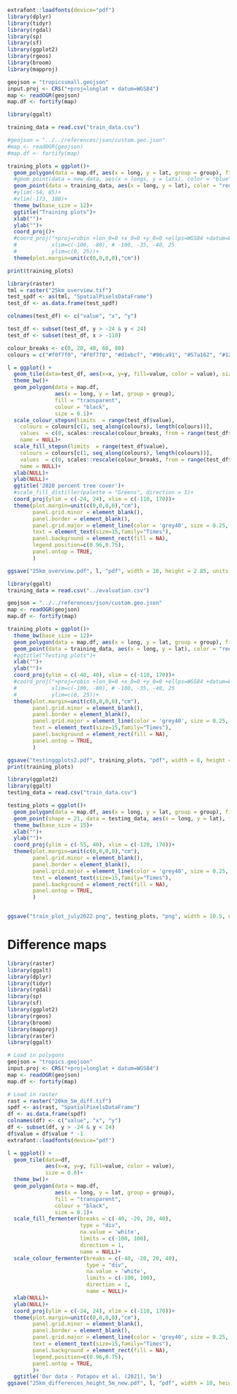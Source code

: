 

```r
extrafont::loadfonts(device="pdf")
library(dplyr)
library(tidyr)
library(rgdal)
library(sp)
library(sf)
library(ggplot2)
library(rgeos)
library(broom)
library(mapproj)
```


```r
geojson = "tropicssmall.geojson"
input.proj <- CRS("+proj=longlat + datum=WGS84")
map <- readOGR(geojson)
map.df <- fortify(map)
```

```r
library(ggalt)

training_data = read.csv("train_data.csv")

#geojson = "../../references/json/custom.geo.json"
#map <- readOGR(geojson)
#map.df <- fortify(map)

training_plots = ggplot()+
  geom_polygon(data = map.df, aes(x = long, y = lat, group = group), fill = "white", colour = "black", size = 0.1)+
  #geom_point(data = new_data, aes(x = longs, y = lats), color = "blue", size = 0.2)+
  geom_point(data = training_data, aes(x = long, y = lat), color = "red", size = 0.2)+
  #ylim(-54, 85)+
  #xlim(-173, 180)+
  theme_bw(base_size = 12)+
  ggtitle("Training plots")+
  xlab("")+
  ylab("")+
  coord_proj()+
  #coord_proj("+proj=robin +lon_0=0 +x_0=0 +y_0=0 +ellps=WGS84 +datum=WGS84 +units=m +no_defs",
  #           xlim=c(-100, -80), # -100, -35, -40, 25
  #           ylim=c(0, 25))+
  theme(plot.margin=unit(c(0,0,0,0),"cm"))

print(training_plots)
```


```r
library(raster)
tml = raster("25km_overview.tif")
test_spdf <- as(tml, "SpatialPixelsDataFrame")
test_df <- as.data.frame(test_spdf)

colnames(test_df) <- c("value", "x", "y") 

test_df <- subset(test_df, y > -24 & y < 24)
test_df <- subset(test_df, x > -110)
```

```r
colour_breaks <- c(0, 20, 40, 60, 80)
colours = c("#f0f7f0", "#f0f7f0", "#d1ebcf", "#90ca91", "#57a162", "#127434")

l = ggplot() +  
  geom_tile(data=test_df, aes(x=x, y=y, fill=value, color = value), size = 0.0)+
  theme_bw()+
  geom_polygon(data = map.df, 
               aes(x = long, y = lat, group = group), 
               fill = "transparent",
               colour = "black",
               size = 0.1)+
  scale_colour_stepsn(limits  = range(test_df$value),
    colours = colours[c(1, seq_along(colours), length(colours))],
    values  = c(0, scales::rescale(colour_breaks, from = range(test_df$value)), 1),
    name = NULL)+
  scale_fill_stepsn(limits  = range(test_df$value),
    colours = colours[c(1, seq_along(colours), length(colours))],
    values  = c(0, scales::rescale(colour_breaks, from = range(test_df$value)), 1),
    name = NULL)+
  xlab(NULL)+
  ylab(NULL)+
  ggtitle('2020 percent tree cover')+
  #scale_fill_distiller(palette = "Greens", direction = 1)+
  coord_proj(ylim = c(-24, 24), xlim = c(-110, 170))+
  theme(plot.margin=unit(c(0,0,0,0),"cm"),
        panel.grid.minor = element_blank(),
        panel.border = element_blank(),
        panel.grid.major = element_line(color = 'grey40', size = 0.25, linetype = "dashed"),
        text = element_text(size=15,family="Times"),
        panel.background = element_rect(fill = NA),
        legend.position=c(0.96,0.75),
        panel.ontop = TRUE,
        )

ggsave("25km_overview.pdf", l, "pdf", width = 10, height = 2.85, units = "in")
```

```r
library(ggalt)
training_data = read.csv("../evaluation.csv")

geojson = "../../references/json/custom.geo.json"
map <- readOGR(geojson)
map.df <- fortify(map)

training_plots = ggplot()+
  theme_bw(base_size = 12)+
  geom_polygon(data = map.df, aes(x = long, y = lat, group = group), fill = "white", colour = "black", size = 0.1)+
  geom_point(data = training_data, aes(x = long, y = lat), color = "red", size = 0.4)+
  #ggtitle("Testing plots")+
  xlab("")+
  ylab("")+
  coord_proj(ylim = c(-40, 40), xlim = c(-110, 170))+
  #coord_proj("+proj=robin +lon_0=0 +x_0=0 +y_0=0 +ellps=WGS84 +datum=WGS84 +units=m +no_defs",
  #           xlim=c(-100, -80), # -100, -35, -40, 25
  #           ylim=c(0, 25))+
  theme(plot.margin=unit(c(0,0,0,0),"cm"),
        panel.grid.minor = element_blank(),
        panel.border = element_blank(),
        panel.grid.major = element_line(color = 'grey40', size = 0.25, linetype = "dashed"),
        text = element_text(size=15,family="Times"),
        panel.background = element_rect(fill = NA),
        panel.ontop = TRUE,
        )

ggsave("testinggplots2.pdf", training_plots, "pdf", width = 8, height = 3.5, units = "in", dpi = 200)
print(training_plots)

```


```r
library(ggplot2)
library(ggalt)
testing_data = read.csv("train_data.csv")

testing_plots = ggplot()+
  geom_polygon(data = map.df, aes(x = long, y = lat, group = group), fill = "white", colour = "black", size = 0.1)+
  geom_point(shape = 21, data = testing_data, aes(x = long, y = lat), fill = "yellow", color = "black", stroke = 0.2, size = 0.8)+
  theme_bw(base_size = 15)+
  xlab("")+
  ylab("")+
  coord_proj(ylim = c(-55, 40), xlim = c(-120, 170))+
  theme(plot.margin=unit(c(0,0,0,0),"cm"),
        panel.grid.minor = element_blank(),
        panel.border = element_blank(),
        panel.grid.major = element_line(color = 'grey40', size = 0.25, linetype = "dashed"),
        text = element_text(size=15,family="Times"),
        panel.background = element_rect(fill = NA),
        panel.ontop = TRUE,
        )


ggsave("train_plot_july2022.png", testing_plots, "png", width = 10.5, dpi = 300, height = 5.5, units = "in")
```

# Difference maps
```r
library(raster)
library(ggalt)
library(dplyr)
library(tidyr)
library(rgdal)
library(sp)
library(sf)
library(ggplot2)
library(rgeos)
library(broom)
library(mapproj)
library(raster)
library(ggalt)

# Load in polygons
geojson = "tropics.geojson"
input.proj <- CRS("+proj=longlat + datum=WGS84")
map <- readOGR(geojson)
map.df <- fortify(map)

# Load in raster
rast = raster("20km_5m_diff.tif")
spdf <- as(rast, "SpatialPixelsDataFrame")
df <- as.data.frame(spdf)
colnames(df) <- c("value", "x", "y") 
df <- subset(df, y > -24 & y < 24)
df$value = df$value * -1
extrafont::loadfonts(device="pdf")

l = ggplot() +  
  geom_tile(data=df,
            aes(x=x, y=y, fill=value, color = value),
            size = 0.0)+
  theme_bw()+
  geom_polygon(data = map.df, 
               aes(x = long, y = lat, group = group), 
               fill = "transparent",
               colour = "black",
               size = 0.1)+
  scale_fill_fermenter(breaks = c(-40, -20, 20, 40),
                       type = "div",
                       na.value = 'white',
                       limits = c(-100, 100),
                       direction = 1, 
                       name = NULL)+
  scale_colour_fermenter(breaks = c(-40, -20, 20, 40),
                         type = "div",
                         na.value = 'white',
                         limits = c(-100, 100), 
                         direction = 1,  
                         name = NULL)+
  xlab(NULL)+
  ylab(NULL)+
  coord_proj(ylim = c(-24, 24), xlim = c(-110, 170))+
  theme(plot.margin=unit(c(0,0,0,0),"cm"),
        panel.grid.minor = element_blank(),
        panel.border = element_blank(),
        panel.grid.major = element_line(color = 'grey40', size = 0.25, linetype = "dashed"),
        text = element_text(size=15,family="Times"),
        panel.background = element_rect(fill = NA),
        legend.position=c(0.96,0.75),
        panel.ontop = TRUE,
        )+
  ggtitle('Our data - Potapov et al. (2021), 5m')
ggsave("25km_differences_height_5m_new.pdf", l, "pdf", width = 10, height = 2.85, units = "in")
```